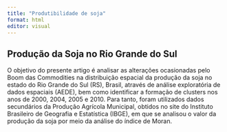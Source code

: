 ```yaml
---
title: "Produtibilidade de soja"
format: html
editor: visual
---
```


## Produção da Soja no Rio Grande do Sul

O objetivo do presente artigo é analisar as alterações ocasionadas pelo Boom das Commodities na distribuição espacial da produção da soja no estado do Rio Grande do Sul (RS), Brasil, através de análise exploratória de dados espaciais (AEDE), bem como identificar a formação de clusters nos anos de 2000, 2004, 2005 e 2010. Para tanto, foram utilizados dados secundários da Produção Agrícola Municipal, obtidos no site do Instituto Brasileiro de Geografia e Estatística (IBGE), em que se analisou o valor da produção da soja por meio da análise do índice de Moran.

